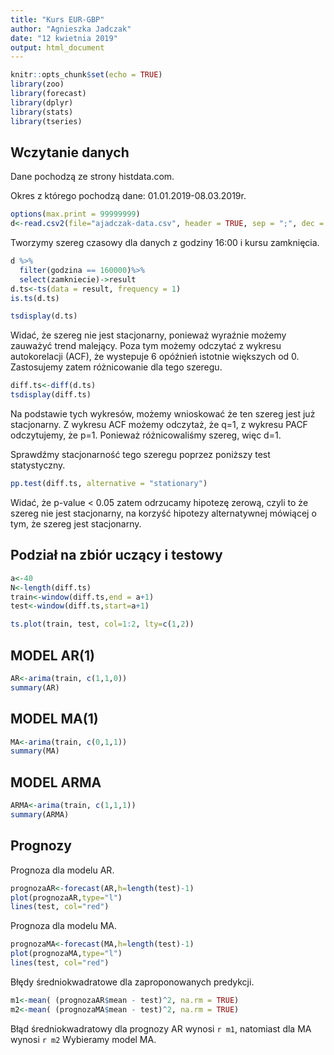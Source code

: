 ```yaml
---
title: "Kurs EUR-GBP"
author: "Agnieszka Jadczak"
date: "12 kwietnia 2019"
output: html_document
---
```


```r
knitr::opts_chunk$set(echo = TRUE)
library(zoo)
library(forecast)
library(dplyr)
library(stats)
library(tseries)
```

## Wczytanie danych 

Dane pochodzą ze strony histdata.com.  
  
Okres z którego pochodzą dane: 01.01.2019-08.03.2019r. 
```r
options(max.print = 99999999) 
d<-read.csv2(file="ajadczak-data.csv", header = TRUE, sep = ";", dec = ".")
```

Tworzymy szereg czasowy dla danych z godziny 16:00 i kursu zamknięcia.

```r

d %>%
  filter(godzina == 160000)%>%
  select(zamkniecie)->result
d.ts<-ts(data = result, frequency = 1)
is.ts(d.ts)
```

```r
tsdisplay(d.ts)
```

Widać, że szereg nie jest stacjonarny, ponieważ wyraźnie możemy zauważyć trend malejący. Poza tym możemy odczytać z wykresu autokorelacji (ACF), że wystepuje
6 opóźnień istotnie większych od 0. Zastosujemy zatem różnicowanie dla tego szeregu.
```r
diff.ts<-diff(d.ts)
tsdisplay(diff.ts)

```

Na podstawie tych wykresów, możemy wnioskować że ten szereg jest już stacjonarny.
Z wykresu ACF możemy odczytaż, że q=1, z wykresu PACF odczytujemy, że p=1.
Ponieważ różnicowaliśmy szereg, więc d=1.

Sprawdźmy stacjonarność tego szeregu poprzez poniższy test statystyczny.
```r

pp.test(diff.ts, alternative = "stationary")

```

Widać, że p-value < 0.05 zatem odrzucamy hipotezę zerową, czyli to że szereg nie jest stacjonarny, na korzyść hipotezy alternatywnej mówiącej o tym, że szereg jest stacjonarny.

## Podział na zbiór uczący i testowy

```r
a<-40
N<-length(diff.ts)
train<-window(diff.ts,end = a+1)
test<-window(diff.ts,start=a+1)
```


```r
ts.plot(train, test, col=1:2, lty=c(1,2))
```


## MODEL AR(1)

```r
AR<-arima(train, c(1,1,0))
summary(AR)
```



## MODEL MA(1)
```r
MA<-arima(train, c(0,1,1))
summary(MA)
```



## MODEL ARMA

```r
ARMA<-arima(train, c(1,1,1))
summary(ARMA)
```

## Prognozy

Prognoza dla modelu AR.
```r
prognozaAR<-forecast(AR,h=length(test)-1)
plot(prognozaAR,type="l")
lines(test, col="red")
```


Prognoza dla modelu MA.
```r
prognozaMA<-forecast(MA,h=length(test)-1)
plot(prognozaMA,type="l")
lines(test, col="red")
```

Błędy średniokwadratowe dla zaproponowanych predykcji.
```r
m1<-mean( (prognozaAR$mean - test)^2, na.rm = TRUE)
m2<-mean( (prognozaMA$mean - test)^2, na.rm = TRUE)
```
Błąd średniokwadratowy dla prognozy AR wynosi `r m1`, natomiast dla MA wynosi `r m2`
Wybieramy model MA.

